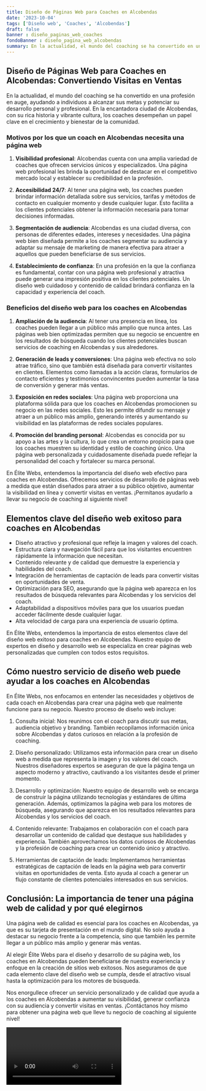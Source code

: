 ```yaml
---
title: Diseño de Páginas Web para Coaches en Alcobendas
date: '2023-10-04'
tags: ['Diseño web', 'Coaches', 'Alcobendas']
draft: false
banner : diseño_paginas_web_coaches
fondoBanner : diseño_pagina_web_alcobendas
summary: En la actualidad, el mundo del coaching se ha convertido en una profesión en auge, ayudando a individuos a alcanzar sus metas y potenciar su desarrollo personal y profesional. En la encantadora ciudad de Alcobendas, con su rica historia y vibrante cultura, los coaches desempeñan un papel clave en el crecimiento y bienestar de la comunidad.
---
```


## Diseño de Páginas Web para Coaches en Alcobendas: Convertiendo Visitas en Ventas

En la actualidad, el mundo del coaching se ha convertido en una profesión en auge, ayudando a individuos a alcanzar sus metas y potenciar su desarrollo personal y profesional. En la encantadora ciudad de Alcobendas, con su rica historia y vibrante cultura, los coaches desempeñan un papel clave en el crecimiento y bienestar de la comunidad.

### Motivos por los que un coach en Alcobendas necesita una página web

1. **Visibilidad profesional**: Alcobendas cuenta con una amplia variedad de coaches que ofrecen servicios únicos y especializados. Una página web profesional les brinda la oportunidad de destacar en el competitivo mercado local y establecer su credibilidad en la profesión.

2. **Accesibilidad 24/7**: Al tener una página web, los coaches pueden brindar información detallada sobre sus servicios, tarifas y métodos de contacto en cualquier momento y desde cualquier lugar. Esto facilita a los clientes potenciales obtener la información necesaria para tomar decisiones informadas.

3. **Segmentación de audiencia**: Alcobendas es una ciudad diversa, con personas de diferentes edades, intereses y necesidades. Una página web bien diseñada permite a los coaches segmentar su audiencia y adaptar su mensaje de marketing de manera efectiva para atraer a aquellos que pueden beneficiarse de sus servicios.

4. **Establecimiento de confianza**: En una profesión en la que la confianza es fundamental, contar con una página web profesional y atractiva puede generar una impresión positiva en los clientes potenciales. Un diseño web cuidadoso y contenido de calidad brindará confianza en la capacidad y experiencia del coach.

### Beneficios del diseño web para los coaches en Alcobendas

1. **Ampliación de la audiencia**: Al tener una presencia en línea, los coaches pueden llegar a un público más amplio que nunca antes. Las páginas web bien optimizadas permiten que su negocio se encuentre en los resultados de búsqueda cuando los clientes potenciales buscan servicios de coaching en Alcobendas y sus alrededores.

2. **Generación de leads y conversiones**: Una página web efectiva no solo atrae tráfico, sino que también está diseñada para convertir visitantes en clientes. Elementos como llamadas a la acción claras, formularios de contacto eficientes y testimonios convincentes pueden aumentar la tasa de conversión y generar más ventas.

3. **Exposición en redes sociales**: Una página web proporciona una plataforma sólida para que los coaches en Alcobendas promocionen su negocio en las redes sociales. Esto les permite difundir su mensaje y atraer a un público más amplio, generando interés y aumentando su visibilidad en las plataformas de redes sociales populares.

4. **Promoción del branding personal**: Alcobendas es conocida por su apoyo a las artes y la cultura, lo que crea un entorno propicio para que los coaches muestren su identidad y estilo de coaching único. Una página web personalizada y cuidadosamente diseñada puede reflejar la personalidad del coach y fortalecer su marca personal.

En Élite Webs, entendemos la importancia del diseño web efectivo para coaches en Alcobendas. Ofrecemos servicios de desarrollo de páginas web a medida que están diseñados para atraer a su público objetivo, aumentar la visibilidad en línea y convertir visitas en ventas. ¡Permítanos ayudarlo a llevar su negocio de coaching al siguiente nivel!

<GifSeo />

<Cta />

## Elementos clave del diseño web exitoso para coaches en Alcobendas

- Diseño atractivo y profesional que refleje la imagen y valores del coach.
- Estructura clara y navegación fácil para que los visitantes encuentren rápidamente la información que necesitan.
- Contenido relevante y de calidad que demuestre la experiencia y habilidades del coach.
- Integración de herramientas de captación de leads para convertir visitas en oportunidades de venta.
- Optimización para SEO, asegurando que la página web aparezca en los resultados de búsqueda relevantes para Alcobendas y los servicios del coach.
- Adaptabilidad a dispositivos móviles para que los usuarios puedan acceder fácilmente desde cualquier lugar.
- Alta velocidad de carga para una experiencia de usuario óptima.

En Élite Webs, entendemos la importancia de estos elementos clave del diseño web exitoso para coaches en Alcobendas. Nuestro equipo de expertos en diseño y desarrollo web se especializa en crear páginas web personalizadas que cumplen con todos estos requisitos.

## Cómo nuestro servicio de diseño web puede ayudar a los coaches en Alcobendas

En Élite Webs, nos enfocamos en entender las necesidades y objetivos de cada coach en Alcobendas para crear una página web que realmente funcione para su negocio. Nuestro proceso de diseño web incluye:

1. Consulta inicial: Nos reunimos con el coach para discutir sus metas, audiencia objetivo y branding. También recopilamos información única sobre Alcobendas y datos curiosos en relación a la profesión de coaching.

2. Diseño personalizado: Utilizamos esta información para crear un diseño web a medida que representa la imagen y los valores del coach. Nuestros diseñadores expertos se aseguran de que la página tenga un aspecto moderno y atractivo, cautivando a los visitantes desde el primer momento.

3. Desarrollo y optimización: Nuestro equipo de desarrollo web se encarga de construir la página utilizando tecnologías y estándares de última generación. Además, optimizamos la página web para los motores de búsqueda, asegurando que aparezca en los resultados relevantes para Alcobendas y los servicios del coach.

4. Contenido relevante: Trabajamos en colaboración con el coach para desarrollar un contenido de calidad que destaque sus habilidades y experiencia. También aprovechamos los datos curiosos de Alcobendas y la profesión de coaching para crear un contenido único y atractivo.

5. Herramientas de captación de leads: Implementamos herramientas estratégicas de captación de leads en la página web para convertir visitas en oportunidades de venta. Esto ayuda al coach a generar un flujo constante de clientes potenciales interesados en sus servicios.

## Conclusión: La importancia de tener una página web de calidad y por qué elegirnos

Una página web de calidad es esencial para los coaches en Alcobendas, ya que es su tarjeta de presentación en el mundo digital. No solo ayuda a destacar su negocio frente a la competencia, sino que también les permite llegar a un público más amplio y generar más ventas.

Al elegir Élite Webs para el diseño y desarrollo de su página web, los coaches en Alcobendas pueden beneficiarse de nuestra experiencia y enfoque en la creación de sitios web exitosos. Nos aseguramos de que cada elemento clave del diseño web se cumpla, desde el atractivo visual hasta la optimización para los motores de búsqueda.

Nos enorgullece ofrecer un servicio personalizado y de calidad que ayuda a los coaches en Alcobendas a aumentar su visibilidad, generar confianza con su audiencia y convertir visitas en ventas. ¡Contáctanos hoy mismo para obtener una página web que lleve tu negocio de coaching al siguiente nivel!

<Video />

<CtaBot job='Coaches' city='Alcobendas'/>

<Gmaps query='Alcobendas+españa+maps' />